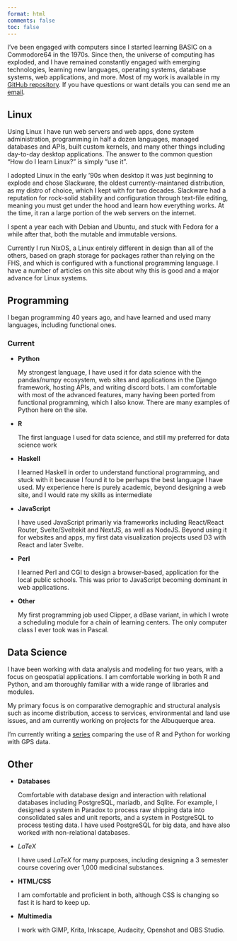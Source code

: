 ```yaml
---
format: html
comments: false
toc: false
---
```


I've been engaged with computers since I started learning BASIC on a Commodore64 in the 1970s. Since then, the universe of computing has exploded, and I have remained constantly engaged with emerging technologies, learning new languages, operating systems, database systems, web applications, and more. Most of my work is available in my [GitHub repository](https://github.com/biscotty666). If you have questions or want details you can send me an [email](mailto:biscotty666@gmail.com).

::: panel-tabset
## Linux

Using Linux I have run web servers and web apps, done system administration, programming in half a dozen languages, managed databases and APIs, built custom kernels, and many other things including day-to-day desktop applications. The answer to the common question "How do I learn Linux?" is simply "use it".

I adopted Linux in the early '90s when desktop it was just beginning to explode and chose Slackware, the oldest currently-maintaned distribution, as my distro of choice, which I kept with for two decades. Slackware had a reputation for rock-solid stability and configuration through text-file editing, meaning you must get under the hood and learn how everything works. At the time, it ran a large portion of the web servers on the internet.

I spent a year each with Debian and Ubuntu, and stuck with Fedora for a while after that, both the mutable and immutable versions.

Currently I run NixOS, a Linux entirely different in design than all of the others, based on graph storage for packages rather than relying on the FHS, and which is configured with a functional programming language. I have a number of articles on this site about why this is good and a major advance for Linux systems.

## Programming

I began programming 40 years ago, and have learned and used many languages, including functional ones.

### Current

-   **Python**

    My strongest language, I have used it for data science with the pandas/numpy ecosystem, web sites and applications in the Django framework, hosting APIs, and writing discord bots. I am comfortable with most of the advanced features, many having been ported from functional programming, which I also know. There are many examples of Python here on the site.

-   **R**

    The first language I used for data science, and still my preferred for data science work

-   **Haskell**

    I learned Haskell in order to understand functional programming, and stuck with it because I found it to be perhaps the best language I have used. My experience here is purely academic, beyond designing a web site, and I would rate my skills as intermediate

-   **JavaScript**

    I have used JavaScript primarily via frameworks including React/React Router, Svelte/Sveltekit and NextJS, as well as NodeJS. Beyond using it for websites and apps, my first data visualization projects used D3 with React and later Svelte.

-   **Perl**

    I learned Perl and CGI to design a browser-based, application for the local public schools. This was prior to JavaScript becoming dominant in web applications.

-   **Other**

    My first programming job used Clipper, a dBase variant, in which I wrote a scheduling module for a chain of learning centers. The only computer class I ever took was in Pascal.

## Data Science

I have been working with data analysis and modeling for two years, with a focus on geospatial applications. I am comfortable working in both R and Python, and am thoroughly familiar with a wide range of libraries and modules.

My primary focus is on comparative demographic and structural analysis such as income distribution, access to services, environmental and land use issues, and am currently working on projects for the Albuquerque area.

I'm currently writing a [series](../posts/data-science/trail-mapping-with-r/index.qmd) comparing the use of R and Python for working with GPS data.

## Other

-   **Databases**

    Comfortable with database design and interaction with relational databases including PostgreSQL, mariadb, and Sqlite. For example, I designed a system in Paradox to process raw shipping data into consolidated sales and unit reports, and a system in PostgreSQL to process testing data. I have used PostgreSQL for big data, and have also worked with non-relational databases.

-   $LaTeX$

    I have used $LaTeX$ for many purposes, including designing a 3 semester course covering over 1,000 medicinal substances.

-   **HTML/CSS**

    I am comfortable and proficient in both, although CSS is changing so fast it is hard to keep up.

-   **Multimedia**

    I work with GIMP, Krita, Inkscape, Audacity, Openshot and OBS Studio.

:::
